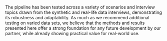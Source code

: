 
The pipeline has been tested across a variety of scenarios and interview topics drawn from the synthetic and real-life data interviews, demonstrating its robustness and adaptability. As much as we recommend additional testing on varied data sets, we believe that the methods and results presented here offer a strong foundation for any future development by our partner, while already showing practical value for real-world use.
